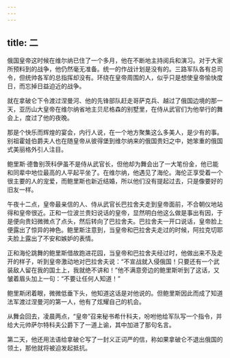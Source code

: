 ```yaml
---
---
---
```

title: 二
---



俄国皇帝这时候在维尔纳已住了一个多月，他在不断地主持阅兵和演习。对于大家所预料到的战争，他仍然毫无准备。统一的作战计划是没有的。三路军队各有总司令，但统帅各军的总指挥却没有。环绕在皇帝周围的人，似乎只是想使皇帝愉快度日，而忘掉日益迫近的战争。

就在拿破仑下令渡过涅曼河、他的先锋部队赶走哥萨克兵、越过了俄国边境的那一天，亚历山大皇帝在维尔纳省地主贝尼格森的别墅里，在侍从武官们为他举行的舞会上，度过了他的夜晚。

那是个快乐而辉煌的宴会，内行人说，在一个地方聚集这么多美人，是少有的事。别祖霍娃伯爵夫人也在随皇帝从彼得堡到维尔纳来的俄国贵妇之中，她笨重的俄国式美丽格外引人注目。

鲍里斯·德鲁别茨科伊虽不是侍从武官长，但他却为舞会出了一大笔份金，他已能和同辈中地位最高的人平起平坐了。在维尔纳，他遇见了海伦。海伦正享受着一个很主要的人的宠爱，而鲍里斯也新近结婚，所以他们没有提起过去，只是像要好的旧友一样。

午夜十二点，皇帝最亲信的人、侍从武官长巴拉舍夫走到皇帝面前，不合朝仪地站得和皇帝很近。正和一位波兰贵妇说话的皇帝，显然明白他这么做是事出有因，于是便向贵妇微微点了点头，然后转向了巴拉舍夫。巴拉舍夫一开口说话，皇帝脸上便露出了惊异的神色。鲍里斯注意到，当皇帝和巴拉舍夫走过的时候，阿拉克切耶夫脸上露出了不安和嫉妒的表情。

正和海伦跳舞的鲍里斯借故跑进花园，当皇帝和巴拉舍夫经过时，他做出来不及走开的样子，听到皇帝激动地对巴拉舍夫说：“不宣战就入侵俄国！只要还有一个武装敌人留在我的国土上，我就绝不讲和！”他不满意旁边的鲍里斯听到了这话，又皱着眉头加上一句：“不要让任何人知道！”

鲍里斯闭着眼，微微低垂下头，他知道这话是对他说的。但鲍里斯因此而成了知道法军渡过涅曼河的第一人，他有了炫耀自己的机会。

从舞会回去，凌晨两点，“皇帝”召来秘书希什科夫，吩咐他给军队写一个指令，并给大元帅萨尔特科夫公爵下了一道上谕，其中加进了那句名言。

第二天，他还用法语给拿破仑写了一封义正词严的信，称如果拿破仑不退出俄国的领土，那他就将被迫发起抵抗。